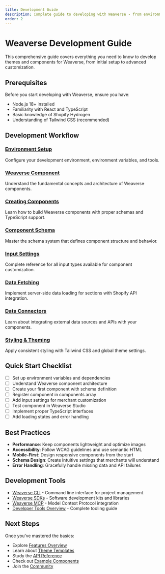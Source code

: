 ```yaml
---
title: Development Guide
description: Complete guide to developing with Weaverse - from environment setup to creating custom components.
order: 2
---
```


# Weaverse Development Guide

This comprehensive guide covers everything you need to know to develop themes and components for Weaverse, from initial setup to advanced customization.

## Prerequisites

Before you start developing with Weaverse, ensure you have:

- Node.js 18+ installed
- Familiarity with React and TypeScript
- Basic knowledge of Shopify Hydrogen
- Understanding of Tailwind CSS (recommended)

## Development Workflow

### [Environment Setup](/development-guide/environment-setup)
Configure your development environment, environment variables, and tools.

### [Weaverse Component](/development-guide/weaverse-component)
Understand the fundamental concepts and architecture of Weaverse components.

### [Creating Components](/development-guide/creating-components)
Learn how to build Weaverse components with proper schemas and TypeScript support.

### [Component Schema](/development-guide/component-schema)
Master the schema system that defines component structure and behavior.

### [Input Settings](/development-guide/input-settings)
Complete reference for all input types available for component customization.

### [Data Fetching](/development-guide/data-fetching)
Implement server-side data loading for sections with Shopify API integration.

### [Data Connectors](/development-guide/data-connectors)
Learn about integrating external data sources and APIs with your components.

### [Styling & Theming](/development-guide/styling-theming)
Apply consistent styling with Tailwind CSS and global theme settings.


## Quick Start Checklist

- [ ] Set up environment variables and dependencies
- [ ] Understand Weaverse component architecture  
- [ ] Create your first component with schema definition
- [ ] Register component in components array
- [ ] Add input settings for merchant customization
- [ ] Test component in Weaverse Studio
- [ ] Implement proper TypeScript interfaces
- [ ] Add loading states and error handling

## Best Practices

- **Performance**: Keep components lightweight and optimize images
- **Accessibility**: Follow WCAG guidelines and use semantic HTML
- **Mobile-First**: Design responsive components from the start
- **Schema Design**: Create intuitive settings that merchants will understand
- **Error Handling**: Gracefully handle missing data and API failures

## Development Tools

- [Weaverse CLI](developer-tools/weaverse-cli) - Command line interface for project management
- [Weaverse SDKs](developer-tools/weaverse-sdks) - Software development kits and libraries
- [Weaverse MCP](developer-tools/weaverse-mcp) - Model Context Protocol integration
- [Developer Tools Overview](developer-tools) - Complete tooling guide

## Next Steps

Once you've mastered the basics:

- Explore [Features Overview](features)
- Learn about [Theme Templates](themes-templates)
- Study the [API Reference](api-reference)
- Check out [Example Components](resources/example-components)
- Join the [Community](community)